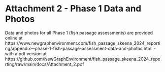 # **Attachment 2 - Phase 1 Data and Photos** {-}

Data and photos for all Phase 1 (fish passage assessments) are provided online at https://www.newgraphenvironment.com/fish_passage_skeena_2024_reporting/appendix---phase-1-fish-passage-assessment-data-and-photos.html
- with a pdf version at https://github.com/NewGraphEnvironment/fish_passage_skeena_2024_reporting/raw/main/docs/Attachment_2.pdf
